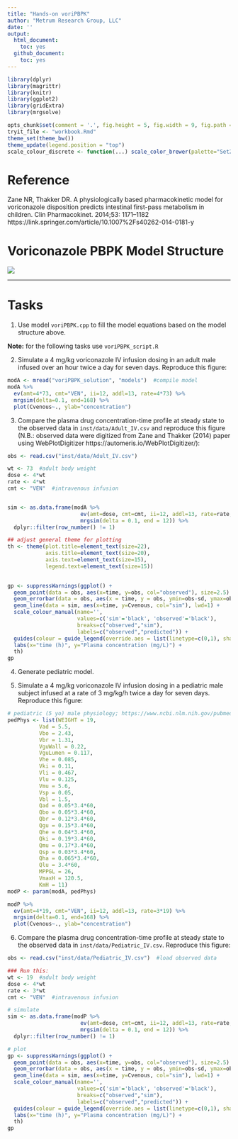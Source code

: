 ---
title: "Hands-on voriPBPK"
author: "Metrum Research Group, LLC"
date: ''
output:
  html_document:
    toc: yes
  github_document:
    toc: yes
---

```{r, message=FALSE, echo=FALSE}
library(dplyr)
library(magrittr)
library(knitr)
library(ggplot2)
library(gridExtra)
library(mrgsolve)
```

```{r setup, message=FALSE, echo=FALSE}
opts_chunk$set(comment = '.', fig.height = 5, fig.width = 9, fig.path = "inst/img/hands-on_voriPBPK-")
tryit_file <- "workbook.Rmd"
theme_set(theme_bw())
theme_update(legend.position = "top")
scale_colour_discrete <- function(...) scale_color_brewer(palette="Set2")
```


# Reference
Zane NR, Thakker DR. A physiologically based pharmacokinetic model for voriconazole disposition predicts intestinal first-pass metabolism in children. Clin Pharmacokinet. 2014;53: 1171–1182 <br> https://link.springer.com/article/10.1007%2Fs40262-014-0181-y
    
# Voriconazole PBPK Model Structure

![](inst/img/voriPBPK.png)

---

# Tasks
1. Use model `voriPBPK.cpp` to fill the model equations based on the model structure above.

**Note:** for the following tasks use `voriPBPK_script.R` 

2. Simulate a 4 mg/kg voriconazole IV infusion dosing in an adult male infused over an hour twice a day for seven days. Reproduce this figure:
```{r Task2, echo=F, message=F}
modA <- mread("voriPBPK_solution", "models")  #compile model
modA %>%
  ev(amt=4*73, cmt="VEN", ii=12, addl=13, rate=4*73) %>%
  mrgsim(delta=0.1, end=168) %>%
  plot(Cvenous~., ylab="concentration")
```
3. Compare the plasma drug concentration-time profile at steady state to the observed data in `inst/data/Adult_IV.csv` and reproduce this figure (N.B.: observed data were digitized from Zane and Thakker (2014) paper using WebPlotDigitizer https://automeris.io/WebPlotDigitizer/): 
```{r Task3, echo=F, message=F}
obs <- read.csv("inst/data/Adult_IV.csv")

wt <- 73  #adult body weight
dose <- 4*wt  
rate <- 4*wt
cmt <- "VEN"  #intravenous infusion


sim <- as.data.frame(modA %>% 
                       ev(amt=dose, cmt=cmt, ii=12, addl=13, rate=rate, ss=1) %>% 
                       mrgsim(delta = 0.1, end = 12)) %>% 
  dplyr::filter(row_number() != 1)  

## adjust general theme for plotting
th <- theme(plot.title=element_text(size=22),
            axis.title=element_text(size=20),
            axis.text=element_text(size=15),
            legend.text=element_text(size=15))
  

gp <- suppressWarnings(ggplot() + 
  geom_point(data = obs, aes(x=time, y=obs, col="observed"), size=2.5) + 
  geom_errorbar(data = obs, aes(x = time, y = obs, ymin=obs-sd, ymax=obs+sd), width=0) +
  geom_line(data = sim, aes(x=time, y=Cvenous, col="sim"), lwd=1) + 
  scale_colour_manual(name='', 
                      values=c('sim'='black', 'observed'='black'), 
                      breaks=c("observed","sim"),
                      labels=c("observed","predicted")) +
  guides(colour = guide_legend(override.aes = list(linetype=c(0,1), shape=c(16, NA)))) +
  labs(x="time (h)", y="Plasma concentration (mg/L)") +
  th)
gp

```

4. Generate pediatric model.
     
5. Simulate a 4 mg/kg voriconazole IV infusion dosing in a pediatric male subject infused at a rate of 3 mg/kg/h twice a day for seven days. Reproduce this figure:
```{r Task5, echo=F, message=F}
# pediatric (5 yo) male physiology; https://www.ncbi.nlm.nih.gov/pubmed/14506981
pedPhys <- list(WEIGHT = 19,
          Vad = 5.5,
          Vbo = 2.43,
          Vbr = 1.31,
          VguWall = 0.22,
          VguLumen = 0.117,
          Vhe = 0.085,
          Vki = 0.11,
          Vli = 0.467,
          Vlu = 0.125,
          Vmu = 5.6,
          Vsp = 0.05,
          Vbl = 1.5,
          Qad = 0.05*3.4*60,
          Qbo = 0.05*3.4*60,
          Qbr = 0.12*3.4*60,
          Qgu = 0.15*3.4*60, 
          Qhe = 0.04*3.4*60,
          Qki = 0.19*3.4*60,
          Qmu = 0.17*3.4*60,
          Qsp = 0.03*3.4*60,
          Qha = 0.065*3.4*60, 
          Qlu = 3.4*60,
          MPPGL = 26,
          VmaxH = 120.5,
          KmH = 11)
modP <- param(modA, pedPhys)

modP %>%
  ev(amt=4*19, cmt="VEN", ii=12, addl=13, rate=3*19) %>%
  mrgsim(delta=0.1, end=168) %>%
  plot(Cvenous~., ylab="concentration")
```
     
6. Compare the plasma drug concentration-time profile at steady state to the observed data in `inst/data/Pediatric_IV.csv`. Reproduce this figure:
```{r Task6, echo=F, message=F}
obs <- read.csv("inst/data/Pediatric_IV.csv")  #load observed data

### Run this:
wt <- 19  #adult body weight
dose <- 4*wt  
rate <- 3*wt
cmt <- "VEN"  #intravenous infusion

# simulate
sim <- as.data.frame(modP %>% 
                       ev(amt=dose, cmt=cmt, ii=12, addl=13, rate=rate, ss=1) %>% 
                       mrgsim(delta = 0.1, end = 12)) %>% 
  dplyr::filter(row_number() != 1)  

# plot
gp <- suppressWarnings(ggplot() + 
  geom_point(data = obs, aes(x=time, y=obs, col="observed"), size=2.5) + 
  geom_errorbar(data = obs, aes(x = time, y = obs, ymin=obs-sd, ymax=obs+sd), width=0) +
  geom_line(data = sim, aes(x=time, y=Cvenous, col="sim"), lwd=1) + 
  scale_colour_manual(name='', 
                      values=c('sim'='black', 'observed'='black'), 
                      breaks=c("observed","sim"),
                      labels=c("observed","predicted")) +
  guides(colour = guide_legend(override.aes = list(linetype=c(0,1), shape=c(16, NA)))) +
  labs(x="time (h)", y="Plasma concentration (mg/L)") +
  th)
gp

```


